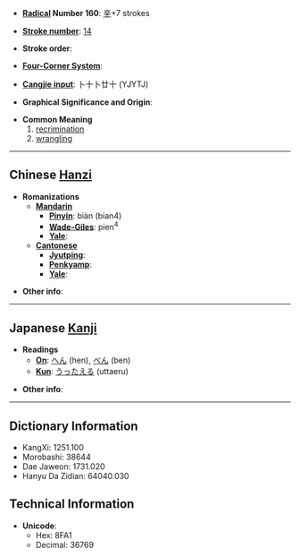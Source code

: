 * '''[[Wiktionary:Chinese radical index| Radical]] Number 160''': [[Wiktionary:Chinese radical index 辛|辛]]+7 strokes

* '''[[Wiktionary:Chinese total strokes index|Stroke number]]''': [[Wiktionary:Chinese total strokes index 14|14]]

* '''Stroke order''': 

* '''[[Wiktionary:Chinese four corner index|Four-Corner System]]''': 

* '''[[Wiktionary:Chinese Cangjie index|Cangjie input]]''': 卜十卜廿十 (YJYTJ)

* '''Graphical Significance and Origin''': 

* '''Common Meaning'''
*#[[recrimination]]
*# [[wrangling]]

----

== Chinese [[Hanzi]] ==

* '''Romanizations'''
** '''[[Mandarin]]'''
*** '''[[Pinyin]]''': biàn (bian4)
*** '''[[Wade-Giles]]''': pien<sup>4</sup>
*** '''[[Yale]]''': 
** '''[[Cantonese]]'''
*** '''[[Jyutping]]''':
*** '''[[Penkyamp]]''': 
*** '''[[Yale]]''': 

* '''Other info''': 

----

== Japanese [[Kanji]] ==

* '''Readings'''
** '''[[On]]''': [[へん]] (hen), [[べん]] (ben)
** '''[[Kun]]''': [[うったえる]] (uttaeru)

* '''Other info''':  

----

== Dictionary Information ==

* KangXi: 1251.100
* Morobashi: 38644
* Dae Jaweon: 1731.020
* Hanyu Da Zidian: 64040.030

== Technical Information ==

* '''Unicode''':
** Hex: 8FA1
** Decimal: 36769
